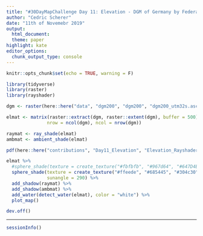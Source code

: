 ```yaml
---
title: "#30DayMapChallenge Day 11: Elevation - DGM of Germany by Federal Agency for Cartography and Geodesy of Germany as Shaded Hill Map"
author: "Cedric Scherer"
date: "11th of Novemebr 2019"
output:
  html_document:
  theme: paper
highlight: kate
editor_options:
  chunk_output_type: console
---
```

  
```r
knitr::opts_chunk$set(echo = TRUE, warning = F)
```


```r
library(tidyverse)
library(raster)
library(rayshader)
```

```r
dgm <- raster(here::here("data", "dgm200", "dgm200", "dgm200_utm32s.asc"))

elmat <- matrix(raster::extract(dgm, raster::extent(dgm), buffer = 500),
               nrow = ncol(dgm), ncol = nrow(dgm))

raymat <- ray_shade(elmat)
ambmat <- ambient_shade(elmat)
```

```r
pdf(here::here("contributions", "Day11_Elevation", "Elevation_Rayshader_custom.pdf")) 

elmat %>%
  #sphere_shade(texture = create_texture("#fbfbfb", "#967d64", "#647D4B", "#fbfbfb", "#446b44"), ## v2
  sphere_shade(texture = create_texture("#ffeede", "#685445", "#304c30", "#364624", "#467d40"),
               sunangle = 290) %>%
  add_shadow(raymat) %>%
  add_shadow(ambmat) %>%
  add_water(detect_water(elmat), color = "white") %>% 
  plot_map() 

dev.off()
```

***

```r
sessionInfo()
```

